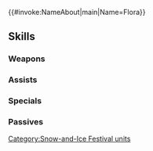 {{#invoke:NameAbout|main|Name=Flora}}{{HeroPage Tabs}}
{{Hero Infobox
|Name=Flora
|Title=Polar-Perfect
|WeaponType=Colorless Dagger
|MoveType=Cavalry
|Origin=Fire Emblem Fates
|Gender=Female
|actorEN=Julie Ann Taylor
|actorJP=加隈亜衣
|artist=久蒼穹
|additionDate=September 5, 2024
|releaseDate=September 6, 2024
|cv1=11
|cv2=700100
|TagID=氷部族フローラ
|InternalID=1139
|Properties=special
|description=A calm, composed maid from the Ice Tribe of Nohr. She supports the festival of snow and ice with poise and perfection. Appears in Fire Emblem Fates.
}}
{{Stats Page
|Lv1HP=18|Lv1ATK=8|Lv1SPD=4|Lv1DEF=9|Lv1RES=11
|GRHP=50|GRATK=90|GRSPD=40|GRDEF=50|GRRES=80
}}
==Skills==
===Weapons===
{{Weapons Table
|weapon1=Iron Dagger
|weapon1Default=1
|weapon1Unlock=1
|weapon2=Steel Dagger
|weapon2Default=2
|weapon2Unlock=2
|weapon3=Ice Dagger
|weapon3Default=3
|weapon3Unlock=3
|weapon4=Ice Dagger+
|weapon4Default=5
|weapon4Unlock=5
}}
===Assists===
{{Assists Table}}
===Specials===
{{Specials Table
|special1=Chilling Wind
|special1Default=4
|special1Unlock=3
|special2=Glacies
|special2Unlock=4
}}
===Passives===
{{Passives Table
|passiveA1=Atk/Res Catch 1
|passiveA2=Atk/Res Catch 2
|passiveA3=Atk/Res Catch 3
|passiveA1Unlock=1
|passiveA2Unlock=2
|passiveA3Unlock=4
|passiveB1=Disarm Trap 1
|passiveB2=Disarm Trap 2
|passiveB3=Disarm Trap 3
|passiveB1Unlock=3
|passiveB2Unlock=4
|passiveB3Unlock=5
}}
{{Heroes Navbox}}
[[Category:Snow-and-Ice Festival units]]
